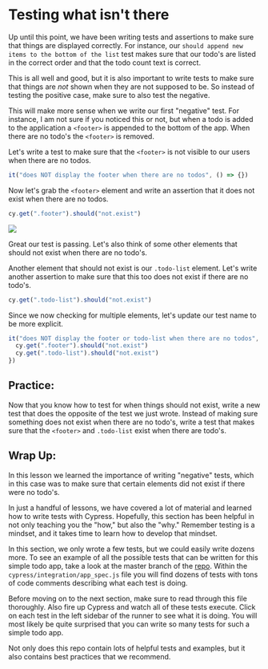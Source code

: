 # Testing what isn't there

Up until this point, we have been writing tests and assertions to make sure that things are displayed correctly. For instance, our `should append new items to the bottom of the list` test makes sure that our todo's are listed in the correct order and that the todo count text is correct.

This is all well and good, but it is also important to write tests to make sure that things are _not_ shown when they are not supposed to be. So instead of testing the positive case, make sure to also test the negative.

This will make more sense when we write our first "negative" test. For instance, I am not sure if you noticed this or not, but when a todo is added to the application a `<footer>` is appended to the bottom of the app. When there are no todo's the `<footer>` is removed.

Let's write a test to make sure that the `<footer>` is not visible to our users when there are no todos.

```jsx
it("does NOT display the footer when there are no todos", () => {})
```

Now let's grab the `<footer>` element and write an assertion that it does not exist when there are no todos.

```jsx
cy.get(".footer").should("not.exist")
```

![](/images/testing-your-first-application/testing-what-isnt-there/Screen_Shot_2021-06-25_at_2.33.00_PM.png)

Great our test is passing. Let's also think of some other elements that should not exist when there are no todo's.

Another element that should not exist is our `.todo-list` element. Let's write another assertion to make sure that this too does not exist if there are no todo's.

```jsx
cy.get(".todo-list").should("not.exist")
```

Since we now checking for multiple elements, let's update our test name to be more explicit.

```jsx
it("does NOT display the footer or todo-list when there are no todos", () => {
  cy.get(".footer").should("not.exist")
  cy.get(".todo-list").should("not.exist")
})
```

## Practice:

Now that you know how to test for when things should not exist, write a new test that does the opposite of the test we just wrote. Instead of making sure something does not exist when there are no todo's, write a test that makes sure that the `<footer>` and `.todo-list` exist when there are todo's.

## Wrap Up:

In this lesson we learned the importance of writing "negative" tests, which in this case was to make sure that certain elements did not exist if there were no todo's.

In just a handful of lessons, we have covered a lot of material and learned how to write tests with Cypress. Hopefully, this section has been helpful in not only teaching you the "how," but also the "why." Remember testing is a mindset, and it takes time to learn how to develop that mindset.

In this section, we only wrote a few tests, but we could easily write dozens more. To see an example of all the possible tests that can be written for this simple todo app, take a look at the master branch of the [repo](https://github.com/robertguss/cypress-example-todomvc). Within the `cypress/integration/app_spec.js` file you will find dozens of tests with tons of code comments describing what each test is doing.

Before moving on to the next section, make sure to read through this file thoroughly. Also fire up Cypress and watch all of these tests execute. Click on each test in the left sidebar of the runner to see what it is doing. You will most likely be quite surprised that you can write so many tests for such a simple todo app.

Not only does this repo contain lots of helpful tests and examples, but it also contains best practices that we recommend.
